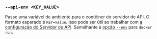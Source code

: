 ### `--api-env <KEY_VALUE>`

Passe uma variável de ambiente para o contêiner do servidor de API.
O formato esperado é `KEY=value`.
Isso pode ser útil ao trabalhar com [a configuração do Servidor de API][api config].
Semelhante à [opção `--env`][docker run env] para `docker run`.

[docker run env]: https://docs.docker.com/reference/cli/docker/container/run/#env

[api config]: /pt/docs/reference/server-config/